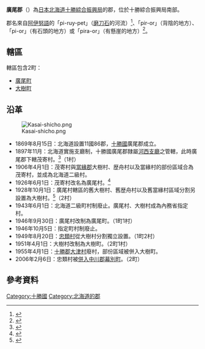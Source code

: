 {{日本郡
| 郡=廣尾郡
| 日文原名=広尾郡
| 平假名=ひろおぐん
| 羅馬字拼音=Hiroo-gun
| 都道府縣=北海道
| 支廳=十勝綜合振興局
| 町=2
| 村=
| 經度=
| 緯度=
| 地圖=[[File:Hiroo_District_in_Tokachi_Subprefecture.gif|250px]]
}}
'''廣尾郡'''（{{jpn|j=広尾郡|hg=ひろおぐん|rm=Hiroo gun|f=y}}）為[[日本|日本]][[北海道|北海道]][[十勝綜合振興局|十勝綜合振興局]]的郡，位於十勝綜合振興局南部。

郡名來自[[阿伊努語|阿伊努語]]的「pi-ruy-pet」（[[磨刀石|磨刀石]]的河流）<ref>{{Cite web| publisher=廣尾町公所| url=http://www.town.hiroo.hokkaido.jp/shoukai/gaiyou.html| title=町的概要| accessdate=2008年7月21日| language=ja| archive-date=2019年7月11日| archive-url=https://web.archive.org/web/20190711080809/http://www.town.hiroo.hokkaido.jp/shoukai/gaiyou.html| dead-url=no}}</ref>、「pir-or」（背陰的地方）、「pi-or」（有石頭的地方）或「pira-or」（有懸崖的地方）<ref>{{Cite web|url=http://www.pref.hokkaido.lg.jp/ks/ass/grp/101110P.pdf|title=アイヌ語地名リスト|accessdate=2017-08-17|author=北海道庁|date=|publisher=北海道庁|archive-date=2018-04-17|archive-url=https://web.archive.org/web/20180417012359/http://www.pref.hokkaido.lg.jp/ks/ass/grp/101110P.pdf|dead-url=no}}</ref>。

==轄區==
轄區包含2町：
*[[廣尾町|廣尾町]]
*[[大樹町|大樹町]]

==沿革==
[[Image:Kasai-shicho.png|thumb]]
*1869年8月15日：北海道設置11國86郡，[[十勝國|十勝國]]廣尾郡成立。
*1897年11月：北海道實施支廳制，十勝國廣尾郡隸屬[[河西支廳|河西支廳]]之管轄，此時廣尾郡下轄茂寄村。<ref>{{Cite web|url=http://homepage1.nifty.com/ishato/tiri/sityoson/01hokkai/01_hokkai21.htm#tokati |title=市町村的變遷 - 北海道［道東・道北］ |publisher=ISSIE |accessdate=2008年7月13日 |language=ja |deadurl=yes |archiveurl=https://web.archive.org/web/20091001194212/http://homepage1.nifty.com/ishato/tiri/sityoson/01hokkai/01_hokkai21.htm |archivedate=2009年10月1日 }}</ref>（1村）
*1906年4月1日：茂寄村與[[當緣郡|當緣郡]]大樹村、歴舟村以及當緣村的部份區域合為茂寄村，並成為北海道二級村。
*1926年6月1日：茂寄村改名為廣尾村。<ref>{{Cite web| publisher=廣尾町公所| url=http://www.town.hiroo.hokkaido.jp/shoukai/enkaku.html| title=廣尾町的簡史| accessdate=2008年7月21日| language=ja| archive-date=2016年3月6日| archive-url=https://web.archive.org/web/20160306070515/http://www.town.hiroo.hokkaido.jp/shoukai/enkaku.html| dead-url=no}}</ref>
*1928年10月1日：廣尾村轄區的舊大樹村、舊歴舟村以及舊當緣村區域分割另設置為大樹村。<ref>{{Cite web| publisher=大樹町公所| url=http://www.town.taiki.hokkaido.jp/pages/shoukai/index.html| title=大樹町的足跡| accessdate=2008年7月21日| language=ja| deadurl=yes| archiveurl=https://web.archive.org/web/20080916121825/http://www.town.taiki.hokkaido.jp/pages/shoukai/index.html| archivedate=2008年9月16日}}</ref>（2村）
*1943年6月1日：北海道二級町村制廢止。廣尾村、大樹村成為內務省指定村。
*1946年9月30日：廣尾村改制為廣尾町。（1町1村）
*1946年10月5日：指定町村制廢止。
*1949年8月20日：[[忠類村|忠類村]]從大樹村分割獨立設置。（1町2村）
*1951年4月1日：大樹村改制為大樹町。（2町1村）
*1955年4月1日：[[十勝郡|十勝郡]][[大津村|大津村]]廢村，部份區域被併入大樹町。
*2006年2月6日：忠類村被[[市町村合併|併入]][[中川郡_(十勝支廳)|中川郡]][[幕別町|幕別町]]。（2町）

==參考資料==
{{Reflist}}

{{十勝綜合振興局}}
{{十胜国的郡}}

[[Category:十勝國|Category:十勝國]]
[[Category:北海道的郡|Category:北海道的郡]]